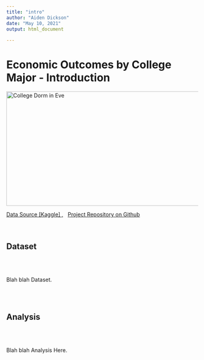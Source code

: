 ```yaml
---
title: "intro"
author: "Aiden Dickson"
date: "May 10, 2021"
output: html_document
    
---
```


<head>
<link rel="stylesheet" href="mystyle.css">
</head>
<body>
    
<h1>Economic Outcomes by College Major - Introduction</h1>

<img class="center" src="college_dorm.png" alt="College Dorm in Eve" width="600" height="300"/>

<div>
<a href="https://www.kaggle.com/tunguz/college-majors?select=majors-list.csv">Data Source [Kaggle] ,</a>&nbsp;&nbsp;&nbsp;<a href="https://github.com/aiden-dickson/DACSS-601">Project Repository on Github</a><br><br><br></div>

<h2 style>Dataset</h2>
<br><br>
<p>Blah blah Dataset.</p>
<br><br>
<h2>Analysis</h2>
<br><br>
<p>Blah blah Analysis Here.</p>

</body>